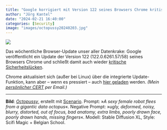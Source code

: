 ```yaml
---
title: "Google korrigiert mit Version 122 seines Browsers Chrome kritische Sicherheitslücken"
author: "Jörg Kantel"
date: "2024-02-21 16:40:00"
categories: [Security]
image: "images/octopussy20240203.jpg"
---
```


[![](images/octopussy20240203-b.jpg)](https://www.flickr.com/photos/schockwellenreiter/53500422773/)

Das wöchentliche Browser-Update unser aller Datenkrake: Google veröffentlicht ein Update der Version 122 (122.0.6261.57/58) seines Browsers Chrome und schließt damit auch wieder [kritische Sicherheitslücken](https://chromereleases.googleblog.com/2024/02/stable-channel-update-for-desktop_20.html).

Chrome aktualisiert sich (außer bei Linux) über die integrierte Update-Funktion, kann aber -- wenn es pressiert -- auch [hier geladen](https://www.google.com/intl/de/chrome/browser/) werden. *(Mein [persönlicher CERT](http://www.gwdg.de/~mreiman1/) per Email.)*

---

**Bild**: *[Octopussy](https://www.flickr.com/photos/schockwellenreiter/53500422773/)*, erstellt mit [Scenario](http://cognitiones.kantel-chaos-team.de/technikgeschichte/rechnerundnetze/scenario.html). Prompt: »*A sexy female robot flees from a gigantic data octopus*«. Negative Prompt: »*ugly, deformed, noisy, blurry, distorted, out of focus, bad anatomy, extra limbs, poorly drawn face, poorly drawn hands, missing fingers*«. Modell: Stable Diffusion XL, Style: Scifi Magic + Belgian School.